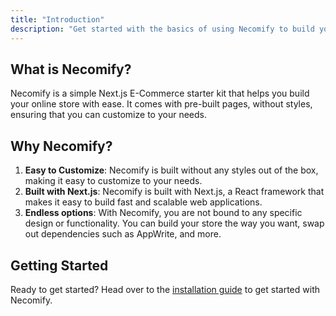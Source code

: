 ```yaml
---
title: "Introduction"
description: "Get started with the basics of using Necomify to build your Next.js E-Commerce store."
---
```


## What is Necomify?

Necomify is a simple Next.js E-Commerce starter kit that helps you build your online store with ease. It comes with pre-built pages, without styles, ensuring that you can customize to your needs.

## Why Necomify?

1. **Easy to Customize**: Necomify is built without any styles out of the box, making it easy to customize to your needs.
2. **Built with Next.js**: Necomify is built with Next.js, a React framework that makes it easy to build fast and scalable web applications.
3. **Endless options**: With Necomify, you are not bound to any specific design or functionality. You can build your store the way you want, swap out dependencies such as AppWrite, and more.

## Getting Started

Ready to get started? Head over to the [installation guide](/docs/getting-started/quick-start) to get started with Necomify.
